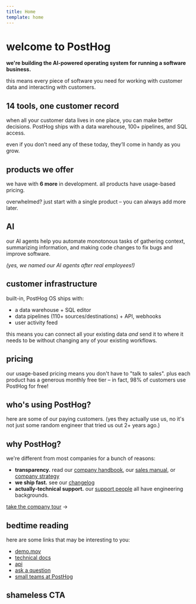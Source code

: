 ```yaml
---
title: Home
template: home
---
```


<HomeHappyHog />

<h1 class="[&_p]:m-0 flex gap-2 flex-wrap">
    <span>welcome to</span>
    <Logo />
    <span>PostHog</span>
</h1>

**we're building the AI-powered operating system for running a software business.**

this means every piece of software you need for working with customer data and interacting with customers.

<div class="space-y-8 pt-2">

<div id="product-os">

<h2 class="mt-0">14 tools, one customer record</h2>

when all your customer data lives in one place, you can make better decisions. PostHog ships with a data warehouse, 100+ pipelines, and SQL access.

even if you don’t need any of these today, they’ll come in handy as you grow.

</div>

<div id="toolkits">

## products we offer

we have <ProductCount /> with <strong>6 more</strong> in development. all products have usage-based pricing.

<Toolkits />

overwhelmed? just start with a single product – you can always add more later.

</div>

<div id="ai">

## AI

our AI agents help you automate monotonous tasks of gathering context, summarizing information, and making code changes to fix bugs and improve software.

<AIAgents />

_(yes, we named our AI agents after real employees!)_

</div>

<div id="customer-infrastructure">

## customer infrastructure

built-in, PostHog OS ships with:

-   a data warehouse + SQL editor
-   data pipelines (110+ sources/destinations) + API, webhooks
-   user activity feed

this means you can connect all your existing data _and_ send it to where it needs to be without changing any of your existing workflows.

<CustomerInfrastructureAccordion />

</div>

<div id="pricing">

## pricing

our usage-based pricing means you don't have to "talk to sales". plus each product has a generous monthly free tier – in fact, 98% of customers use PostHog for free!

<Pricing />

</div>

<div id="customers">

## who's using PostHog?

here are some of our paying customers. (yes they actually use us, no it's not just some random engineer that tried us out 2+ years ago.)

<Customers />

</div>

<div id="why-posthog">

## why PostHog?

we're different from most companies for a bunch of reasons:

-   **transparency.** read our [company handbook](/handbook), our [sales manual](/sales-manual), or [company strategy](/strategy)
-   **we ship fast.** see our [changelog](/changelog)
-   **actually-technical support.** our [support people](/support) all have engineering backgrounds.

[take the company tour](/why) →

</div>

<div id="bedtime-reading">

## bedtime reading

here are some links that may be interesting to you:

-   [demo.mov](/demo)
-   [technical docs](/docs)
-   [api](/docs/api)
-   [ask a question](/questions)
-   [small teams at PostHog](/teams)

</div>

<div id="shameless-cta">

## shameless CTA

<CTA />

</div>
</div>
